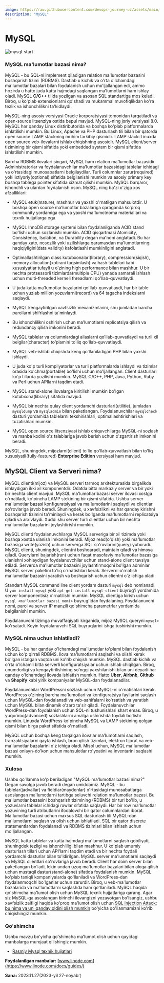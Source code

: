 ```yaml
---
image: https://raw.githubusercontent.com/devops-journey-uz/assets/main/images/tutorials/database/mysql.png
description: "MySQL"
---
```



# MySQL

![mysql-start](https://raw.githubusercontent.com/devops-journey-uz/assets/main/images/tutorials/database/mysql.png)

### MySQL ma'lumotlar bazasi nima?

MySQL - bu SQL-ni implement qiladigan relation ma'lumotlar bazasini boshqarish tizimi (RDBMS). Dastlab u kichik va o'rta o'lchamdagi ma'lumotlar bazalari bilan foydalanish uchun mo'ljallangan edi, ammo hozirda u hatto juda katta hajmdagi saqlangan ma'lumotlarni ham ishlay oladi. MySQL **C/C++** tilida yozilgan va asosan SQL standartiga mos keladi. Biroq, u ko'plab extensionlarni qo'shadi va mukammal muvofiqlikdan ko'ra tezlik va ishonchlilikni ta'kidlaydi.

MySQL-ning asosiy versiyasi Oracle korporatsiyasi tomonidan tarqatiladi va open-source litsenziya ostida bepul mavjud. MySQL-ning joriy versiyasi 8.0. MySQL har qanday Linux distiributorida va boshqa ko'plab platformalarda ishlatilishi mumkin. Bu Linux, Apache va PHP dasturlash tili bilan bir qatorda open source LAMP stackning muhim tarkibiy qismidir. LAMP stacki Linuxda open source veb-ilovalarni ishlab chiqishning asosidir. MySQL client/server tizimining bir qismi sifatida yoki embedded system bir qismi sifatida ishlatilishi mumkin.

Barcha RDBMS ilovalari singari, MySQL ham relation ma'lumotlar bazasidir. Administratorlar va foydalanuvchilar ma'lumotlar bazasidagi tablelar ichidagi va o'rtasidagi munosabatlarni belgilaydilar. Turli columnlar zarur(required) yoki ixtiyoriy(optional) sifatida belgilanishi mumkin va asosiy primary key boshqa tablega pointer sifatida xizmat qilishi mumkin. MySQL barqaror, ishonchli va ulardan foydalanish oson. MySQL ning ba'zi o'ziga xos afzalliklari:

* MySQL etuk(mature), mashhur va yaxshi o'rnatilgan mahsulotdir. U boshqa open source ma'lumotlar bazalariga qaraganda ko'proq community yordamiga ega va yaxshi ma'lumotnoma materiallari va texnik hujjatlarga ega.

* MySQL InnoDB storage systemi bilan foydalanilganda ACID stand bo'lishi uchun sozlanishi mumkin. ACID qisqartmasi Atomicity, Consistency, Isolation, va Durability degan ma'noni anglatadi. Bu har qanday xato, nosozlik yoki uzilishlarga qaramasdan ma'lumotlarning haqiqiyligini(data validity) kafolatlashi mumkinligini anglatadi.

* Optimallashtirilgan class kutubxonalari(library), compression(siqish), memory allocation(xotirani taqsimlash) va hash tablelari kabi xususiyatlar tufayli u o'zining high performance bilan mashhur. U bir nechta protsessorli tizimlarda(multiple CPU) yanada samarali ishlash uchun multi-threaded kerneli threadlarni qo'llab-quvvatlaydi.

* U juda katta ma'lumotlar bazalarini qo'llab-quvvatlaydi, har bir table uchun yuzlab million yozuvlarni(record) va 64 tagacha indekslarni saqlaydi.

* MySQL kengaytirilgan xavfsizlik mexanizmlarini, shu jumladan barcha parollarni shifrlashni ta'minlaydi.
* Bu ishonchlilikni oshirish uchun ma'lumotlarni replicatsiya qilish va redundancy qilish imkonini beradi.
* MySQL tablelar va columnlardagi aliaslarni qo'llab-quvvatlaydi va turli xil belgilar(character) to'plamini to'liq qo'llab-quvvatlaydi.
* MySQL veb-ishlab chiqishda keng qo'llaniladigan PHP bilan yaxshi ishlaydi.
* U juda ko'p turli kompilyatorlar va turli platformalarda ishlaydi va tizimlar orasida ko'chma(portable) bo'lishi uchun mo'ljallangan. Client dasturlari ko'p tillarda yozilishi mumkin. MySQL C/C++, PHP, Java, Python, Ruby va Perl uchun APIlarni taqdim etadi.
* MySQL stand-alone ilovalarga kiritilishi mumkin bo'lgan kutubxona(library) sifatida mavjud.
* MySQL bir nechta qulay client yordamchi dasturlari(utilitie), jumladan `mysqldump` va `mysqladmin` bilan paketlangan. Foydalanuvchilar `mysqlcheck` dasturi yordamida tablelarni tekshirishlari, optimallashtirishlari va tuzatishlari mumkin.
* MySQL open source litsenziyasi ishlab chiquvchilarga MySQL-ni sozlash va manba kodini o'z talablariga javob berish uchun o'zgartirish imkonini beradi.


MySQL, shuningdek, mijozlarni(client) to'liq qo'llab-quvvatlash bilan to'liq xususiyatli(fully-featured) **Enterprise Edition** versiyasi ham mavjud.

## MySQL Client va Serveri nima?

MySQL clienti(mijoz) va MySQL serveri tarmoq arxitekturasida birgalikda ishlaydigan ikki xil komponentdir. Odatda bitta markaziy server va bir yoki bir nechta client mavjud. MySQL ma'lumotlar bazasi server ilovasi xostga o'rnatiladi, ko'pincha LAMP stekining bir qismi sifatida. Ushbu server ma'lumotlar bazasi konfiguratsiyasi va ma'lumotlarini saqlaydi va clientlar so'rovlariga javob beradi. Shuningdek, u xavfsizlikni va har qanday kirishni boshqarish tizimini ta'minlaydi va kerak bo'lganda ma'lumotlarni replicatsiya qiladi va arxivlaydi. Xuddi shu server turli clientlar uchun bir nechta ma'lumotlar bazalarini joylashtirishi mumkin.

MySQL clienti foydalanuvchilarga MySQL serveriga bir xil tizimda yoki boshqa xostda ulanish imkonini beradi. Mijoz read(o'qish) yoki ma'lumotlar bazasiga write(yozish) uchun serverga SQL so'rovlarini(query) yuboradi. MySQL clienti, shuningdek, clientni boshqaradi, maintain qiladi va himoya qiladi. Querylarni bajarish(run) uchun faqat masofaviy ma'lumotlar bazasiga ulanishni xohlaydigan foydalanuvchilar uchun stand-alone client tavsiya etiladi. Serverda ma'lumotlar bazasini joylashtirmoqchi bo'lgan adminlar MySQL server paketini to'liq o'rnatishlari kerak. Serverni o'rnatish ma'lumotlar bazasini yaratish va boshqarish uchun clientni o'z ichiga oladi.

Standart MySQL command line client yordam dasturi `mysql` deb nomlanadi. U `yum install mysql` yoki `apt-get install mysql-client` buyrug'i yordamida server komponentisiz o'rnatilishi mumkin. MySQL clientiga kirish uchun `mysql <ma'lumotlar bazasi_nomi>` buyrug'idan foydalaning. Foydalanuvchi nomi, parol va server IP manzili qo'shimcha parametrlar yordamida belgilanishi mumkin.

Foydalanuvchi tizimga muvaffaqiyatli kirganida, mijoz MySQL queryni `mysql>` ko'rsatadi. Keyin foydalanuvchi SQL buyruqlarini ishga tushirishi mumkin.

### MySQL nima uchun ishlatiladi?

MySQL - bu har qanday o'lchamdagi ma'lumotlar to'plami bilan foydalanish uchun ko'p qirrali RDBMS. Ilova ma'lumotlarni saqlashi va olishi kerak bo'lgan istalgan vaqtda uni ko'rib chiqish mumkin. MySQL dastlab kichik va o'rta o'lchamli bitta serverli konfiguratsiyalar uchun ishlab chiqilgan. Biroq, unumdorligi va kengaytirilishining so'nggi yaxshilanishi bilan uni deyarli har qanday o'lchamdagi ilovada ishlatish mumkin. Hatto **Uber**, **Airbnb**, **Github** va **Shopify** kabi yirik kompaniyalar MySQL-dan foydalanadilar.

Foydalanuvchilar WordPressni sozlash uchun MySQL-ni o'rnatishlari kerak. WordPress o'zining barcha ma'lumotlari va konfiguratsiya fayllarini saqlash uchun MySQL-dan foydalanadi va veb-sahifalarni ko'rsatish va yaratish uchun MySQL bilan dinamik o'zaro ta'sir qiladi. Foydalanuvchilar WordPress-dan foydalanish uchun SQL-ni tushunishlari shart emas. Biroq, u yuqoriroq(advanced) sozlashlarni amalga oshirishda foydali bo'lishi mumkin. Linuxda WordPress ko'pincha MySQL va LAMP stekining qolgan qismi bilan birga paket sifatida o'rnatiladi. 

MySQL uchun boshqa keng tarqalgan ilovalar ma'lumotlarni saqlash, tranzaktsiyalarni qayta ishlash, bron qilish tizimlari, elektron tijorat va veb-ma'lumotlar bazalarini o'z ichiga oladi. Misol uchun, MySQL ma'lumotlar bazasi onlayn-do'kon uchun mahsulotlar ro'yxatini va inventarini saqlashi mumkin.

### Xulosa

Ushbu qo'llanma ko'p beriladigan "MySQL ma'lumotlar bazasi nima?" Degan savolga javob beradi degan umiddamiz. MySQL - bu tablelar(jadvallar) va fieldlar(maydonlar) o'rtasidagi munosabatlarga asoslangan ma'lumotlarni tartibga soluvchi relation ma'lumotlar bazasi. Bu ma'lumotlar bazasini boshqarish tizimining (RDBMS) bir turi bo'lib, u yozuvlarni tablelar ichidagi rowlar sifatida saqlaydi. Har bir row ma'lumotlar yozuvining turli atributlarini ifodalovchi bir qator columnlardan iborat. Ma'lumotlar bazasi uchun maxsus SQL dasturlash tili MySQL-dan ma'lumotlarni saqlash va olish uchun ishlatiladi. SQL bir qator discrete statementlardan foydalanadi va RDBMS tizimlari bilan ishlash uchun mo'ljallangan.

MySQL katta tablelar va katta hajmdagi ma'lumotlarni saqlash qobiliyati, shuningdek tezligi va ishonchliligi bilan mashhur. U ko'plab umumiy dasturlash tillari uchun API'larni taqdim etadi va bir nechta foydali yordamchi dasturlar bilan to'ldirilgan. MySQL server ma'lumotlarni saqlaydi va MySQL clientlari so'rovlariga javob beradi. Client har doim server bilan paketlangan bo'ladi, lekin undan uzoq ma'lumotlar bazalari bilan aloqa qilish uchun mustaqil dastur(stand-alone) sifatida foydalanish mumkin. MySQL ko'plab taniqli kompaniyalarda qo'llaniladi va WordPress-dan foydalanmoqchi bo'lganlar uchun zarurdir. Biroq, u veb-ma'lumotlar bazalarida va ma'lumotlarni saqlashda ham qo'llaniladi. MySQL haqida qo'shimcha ma'lumot olish uchun MySQL texnik hujjatlariga qarang. Agar siz MySQL-ga asoslangan birinchi ilovangizni yozayotgan bo'lsangiz, ushbu xavfsizlik zaifligi haqida ko'proq ma'lumot olish uchun [SQL Injection Attack: bu nima va uni qanday oldini olish mumkin](https://devops-journey.uz/guides/database/sql-injection) bo'yicha qo'llanmamizni ko'rib chiqishingiz mumkin.

### Qo'shimcha
<Callout type="info" emoji="">
Ushbu mavzu bo'yicha qo'shimcha ma'lumot olish uchun quyidagi manbalarga murojaat qilishingiz mumkin. 

* [Rasmiy Mysql texnik hujjatlari](https://dev.mysql.com/doc/)

**Foydalanilgan manbalar:** [www.linode.com](https://www.linode.com/docs/guides/)

**Sana:** 2023.11.27(2023-yil 27-noyabr)
</Callout>